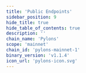```yaml
---
title: 'Public Endpoints'
sidebar_position: 9
hide_title: true
hide_table_of_contents: true
description: ''
chain_name: 'Pylons'
scope: 'mainnet'
chain_id: 'pylons-mainnet-1'
binary_version: 'v1.1.4'
icon_url: 'pylons-icon.svg'
---
```



<PageTitle
  iconUrl="img/pylons-icon.svg"
  title="Pylons Public Endpoints"
  chainId="pylons-mainnet-1"
  version="v1.1.4"
/>

<PublicEndpoints
  chainId="pylons-mainnet-1"
  primaryRpcUrl="https://pylons-rpc.noders.services"
  primaryApiUrl="https://pylons-api.noders.services"
  primaryGrpcUrl="pylons-grpc.noders.services:443"
  primaryJsonRpcUrl=""
/>